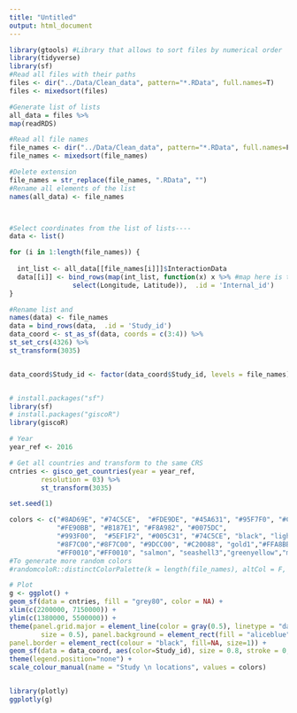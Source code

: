 ```yaml
---
title: "Untitled"
output: html_document
---
```


```r
library(gtools) #Library that allows to sort files by numerical order
library(tidyverse)
library(sf)
#Read all files with their paths
files <- dir("../Data/Clean_data", pattern="*.RData", full.names=T)
files <- mixedsort(files)

#Generate list of lists
all_data = files %>%
map(readRDS) 

#Read all file names
file_names <- dir("../Data/Clean_data", pattern="*.RData", full.names=F)
file_names <- mixedsort(file_names)

#Delete extension
file_names = str_replace(file_names, ".RData", "")
#Rename all elements of the list
names(all_data) <- file_names



#Select coordinates from the list of lists----
data <- list()

for (i in 1:length(file_names)) {
  
  int_list <- all_data[[file_names[i]]]$InteractionData
  data[[i]] <- bind_rows(map(int_list, function(x) x %>% #map here is the same as a lapply
                select(Longitude, Latitude)),  .id = 'Internal_id')
}

#Rename list and 
names(data) <- file_names
data = bind_rows(data,  .id = 'Study_id')
data_coord <- st_as_sf(data, coords = c(3:4)) %>% 
st_set_crs(4326) %>% 
st_transform(3035)


data_coord$Study_id <- factor(data_coord$Study_id, levels = file_names)


# install.packages("sf")
library(sf)
# install.packages("giscoR")
library(giscoR)

# Year
year_ref <- 2016

# Get all countries and transform to the same CRS
cntries <- gisco_get_countries(year = year_ref,
        resolution = 03) %>%
        st_transform(3035)

set.seed(1)

colors <- c("#8AD69E", "#74C5CE",  "#FDE9DE", "#45A631", "#95F7F0", "#CB53E1",
            "#FE90BB", "#B187E1", "#F8A982", "#0075DC", 
            "#993F00",  "#5EF1F2", "#005C31", "#74C5CE", "black", "lightblue",  "darkorange3","#8F7C00",
            "#8F7C00","#8F7C00", "#9DCC00", "#C20088", "gold1","#FFA8BB","#426600","94FFB5","#003380",  
            "#FF0010","#FF0010", "salmon", "seashell3","greenyellow","mediumaquamarine")
#To generate more random colors 
#randomcoloR::distinctColorPalette(k = length(file_names), altCol = F, runTsne = T)

# Plot
g <- ggplot() +
geom_sf(data = cntries, fill = "grey80", color = NA) +
xlim(c(2200000, 7150000)) +
ylim(c(1380000, 5500000)) +
theme(panel.grid.major = element_line(color = gray(0.5), linetype = "dashed", 
        size = 0.5), panel.background = element_rect(fill = "aliceblue"),
panel.border = element_rect(colour = "black", fill=NA, size=1)) +
geom_sf(data = data_coord, aes(color=Study_id), size = 0.8, stroke = 0, shape = 16) +
theme(legend.position="none") + 
scale_colour_manual(name = "Study \n locations", values = colors) 


library(plotly)
ggplotly(g)

```


